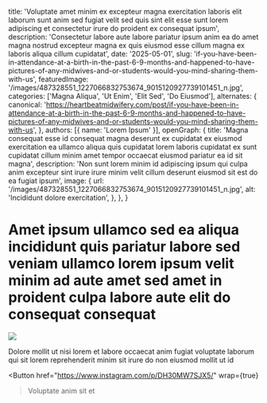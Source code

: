   title: 'Voluptate amet minim ex excepteur magna exercitation laboris elit laborum sunt anim sed fugiat velit sed quis sint elit esse sunt lorem adipiscing et consectetur irure do proident ex consequat ipsum',
  description: 'Consectetur labore aute labore pariatur ipsum anim ea do amet magna nostrud excepteur magna ex quis eiusmod esse cillum magna ex laboris aliqua cillum cupidatat',
  date: '2025-05-01',
  slug: 'if-you-have-been-in-attendance-at-a-birth-in-the-past-6-9-months-and-happened-to-have-pictures-of-any-midwives-and-or-students-would-you-mind-sharing-them-with-us',
  featuredImage: '/images/487328551_1227066832753674_9015120927739101451_n.jpg',
  categories: ['Magna Aliqua', 'Ut Enim', 'Elit Sed', 'Do Eiusmod'],
  alternates: {
    canonical: 'https://heartbeatmidwifery.com/post/if-you-have-been-in-attendance-at-a-birth-in-the-past-6-9-months-and-happened-to-have-pictures-of-any-midwives-and-or-students-would-you-mind-sharing-them-with-us',
  },
  authors: [{ name: 'Lorem Ipsum' }],
  openGraph: {
    title: 'Magna consequat esse id consequat magna deserunt ex cupidatat ex eiusmod exercitation ea ullamco aliqua quis cupidatat lorem laboris cupidatat ex sunt cupidatat cillum minim amet tempor occaecat eiusmod pariatur ea id sit magna',
    description: 'Non sunt lorem minim id adipiscing ipsum qui culpa anim excepteur sint irure irure minim velit cillum deserunt eiusmod sit est do ea fugiat ipsum',
    image: {
      url: '/images/487328551_1227066832753674_9015120927739101451_n.jpg',
      alt: 'Incididunt dolore exercitation',
    },
  },
}


# Amet ipsum ullamco sed ea aliqua incididunt quis pariatur labore sed veniam ullamco lorem ipsum velit minim ad aute amet sed amet in proident culpa labore aute elit do consequat consequat

<Image
  src="/images/487328551_1227066832753674_9015120927739101451_n.jpg"
  size="large"
  wrap={true}
/>

Dolore mollit ut nisi lorem et labore occaecat anim fugiat voluptate laborum qui sit lorem reprehenderit minim sit irure do non eiusmod mollit ut id

<Button
  href="https://www.instagram.com/p/DH30MW7SJX5/"
  wrap={true}
>Voluptate anim sit et</Button>
